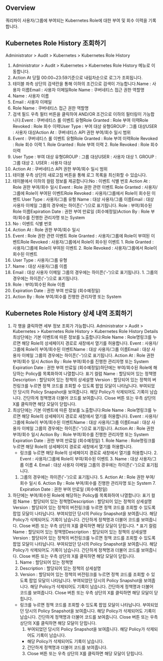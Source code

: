 ## Overview
쿼리파이 사용자/그룹에 부여되는 Kubernetes Role에 대한 부여 및 회수 이력을 기록합니다.

## Kubernetes Role History 조회하기 
Administrator > Audit > Kubernetes > Kubernetes Role History

1. Administrator > Audit > Kubernetes > Kubernetes Role History 메뉴로 이동합니다.
2. Action At 당월 00:00~23:59기준으로 내림차순으로 로그가 조회됩니다. 
3. 테이블 좌측 상단의 검색란을 통해 이하의 조건으로 검색이 가능합니다.Name : 사용자 이름Email : 사용자 이메일Role Name : 쿠버네티스 접근 권한 역할명 
  1. Name : 사용자 이름
  2. Email : 사용자 이메일
  3. Role Name : 쿠버네티스 접근 권한 역할명 
4. 검색 필드 우측 필터 버튼을 클릭하여 AND/OR 조건으로 이하의 필터링이 가능합니다.Event : 쿠버네티스 롤 이벤트 유형Role Granted : Role 부여 이력Role Revoked : Role 회수 이력User Type : 부여 대상 유형GROUP : 그룹 대상USER : 사용자 대상Action At : 쿠버네티스 API 권한 부여/회수 일시 범위
  1. Event : 쿠버네티스 롤 이벤트 유형Role Granted : Role 부여 이력Role Revoked : Role 회수 이력
    1. Role Granted : Role 부여 이력
    2. Role Revoked : Role 회수 이력
  2. User Type : 부여 대상 유형GROUP : 그룹 대상USER : 사용자 대상
    1. GROUP : 그룹 대상
    2. USER : 사용자 대상
  3. Action At : 쿠버네티스 API 권한 부여/회수 일시 범위
5. 테이블 우측 상단의 새로고침 버튼을 통해 로그 목록을 최신화할 수 있습니다.
6. 테이블에서 이하의 컬럼 정보를 제공합니다:No : 이벤트 식별 번호 Action At : Role 권한 부여/회수 일시 Event : Role 권한 관련 이벤트 Role Granted : 사용자/그룹에 Role이 부여된 이벤트Role Revoked : 사용자/그룹에서 Role이 회수된 이벤트 User Type : 사용자/그룹 유형 Name : 대상 사용자/그룹 이름Email : 대상 사용자 이메일 그룹의 경우에는 하이픈('-')으로 표기됩니다. Role : 부여/회수된 Role 이름Expiration Date : 권한 부여 만료일 (회수예정일)Action By : Role 부여/회수를 진행한 관리자명 또는 System 
  1. No : 이벤트 식별 번호 
  2. Action At : Role 권한 부여/회수 일시 
  3. Event : Role 권한 관련 이벤트 Role Granted : 사용자/그룹에 Role이 부여된 이벤트Role Revoked : 사용자/그룹에서 Role이 회수된 이벤트 
    1. Role Granted : 사용자/그룹에 Role이 부여된 이벤트
    2. Role Revoked : 사용자/그룹에서 Role이 회수된 이벤트 
  4. User Type : 사용자/그룹 유형 
  5. Name : 대상 사용자/그룹 이름
  6. Email : 대상 사용자 이메일 그룹의 경우에는 하이픈('-')으로 표기됩니다. 
    1. 그룹의 경우에는 하이픈('-')으로 표기됩니다. 
  7. Role : 부여/회수된 Role 이름
  8. Expiration Date : 권한 부여 만료일 (회수예정일)
  9. Action By : Role 부여/회수를 진행한 관리자명 또는 System 

## Kubernetes Role History 상세 내역 조회하기 
1. 각 행을 클릭하면 세부 정보 조회가 가능합니다. Administrator > Audit > Kubernetes > Kubernetes Role History > Kubernetes Role History Details최상단에는 기본 이벤트에 따른 정보를 노출합니다:Role Name : Role명링크를 누르면 해당 Role의 상세페이지 경로로 새창에서 열기를 허용합니다. Event : 사용자/그룹에 Role이 부여/회수된 이벤트Name : 대상 사용자/그룹 이름Email : 대상 사용자 이메일 그룹의 경우에는 하이픈('-')으로 표기됩니다. Action At : Role 권한 부여/회수 일시 Action By : Role 부여/회수를 진행한 관리자명 또는 System Expiration Date : 권한 부여 만료일 (회수예정일)하단에는 부여/회수된 Role에 해당하는 Policy를 목록화하여 나열합니다: 표기 컬럼 Name : 할당되어 있는 정책명Description : 할당되어 있는 정책의 상세설명 Version : 할당되어 있는 정책의 버전링크를 누르면 정책 코드를 조회할 수 있도록 팝업 모달이 나타납니다. 부여되었던 당시의 Policy Snapshot을 보여줍니다. 해당 Policy가 삭제되어도 기록이 남습니다. 간단하게 정책명과 더불어 코드를 보여줍니다. Close 버튼 또는 우측 상단의 X를 클릭하면 해당 모달이 닫힙니다. 
  1. 최상단에는 기본 이벤트에 따른 정보를 노출합니다:Role Name : Role명링크를 누르면 해당 Role의 상세페이지 경로로 새창에서 열기를 허용합니다. Event : 사용자/그룹에 Role이 부여/회수된 이벤트Name : 대상 사용자/그룹 이름Email : 대상 사용자 이메일 그룹의 경우에는 하이픈('-')으로 표기됩니다. Action At : Role 권한 부여/회수 일시 Action By : Role 부여/회수를 진행한 관리자명 또는 System Expiration Date : 권한 부여 만료일 (회수예정일)
    1. Role Name : Role명링크를 누르면 해당 Role의 상세페이지 경로로 새창에서 열기를 허용합니다. 
      * 링크를 누르면 해당 Role의 상세페이지 경로로 새창에서 열기를 허용합니다. 
    2. Event : 사용자/그룹에 Role이 부여/회수된 이벤트
    3. Name : 대상 사용자/그룹 이름
    4. Email : 대상 사용자 이메일 그룹의 경우에는 하이픈('-')으로 표기됩니다. 
      1. 그룹의 경우에는 하이픈('-')으로 표기됩니다. 
    5. Action At : Role 권한 부여/회수 일시 
    6. Action By : Role 부여/회수를 진행한 관리자명 또는 System 
    7. Expiration Date : 권한 부여 만료일 (회수예정일)
  2. 하단에는 부여/회수된 Role에 해당하는 Policy를 목록화하여 나열합니다: 표기 컬럼 Name : 할당되어 있는 정책명Description : 할당되어 있는 정책의 상세설명 Version : 할당되어 있는 정책의 버전링크를 누르면 정책 코드를 조회할 수 있도록 팝업 모달이 나타납니다. 부여되었던 당시의 Policy Snapshot을 보여줍니다. 해당 Policy가 삭제되어도 기록이 남습니다. 간단하게 정책명과 더불어 코드를 보여줍니다. Close 버튼 또는 우측 상단의 X를 클릭하면 해당 모달이 닫힙니다. 
    * 표기 컬럼 Name : 할당되어 있는 정책명Description : 할당되어 있는 정책의 상세설명 Version : 할당되어 있는 정책의 버전링크를 누르면 정책 코드를 조회할 수 있도록 팝업 모달이 나타납니다. 부여되었던 당시의 Policy Snapshot을 보여줍니다. 해당 Policy가 삭제되어도 기록이 남습니다. 간단하게 정책명과 더불어 코드를 보여줍니다. Close 버튼 또는 우측 상단의 X를 클릭하면 해당 모달이 닫힙니다. 
      1. Name : 할당되어 있는 정책명
      2. Description : 할당되어 있는 정책의 상세설명 
      3. Version : 할당되어 있는 정책의 버전링크를 누르면 정책 코드를 조회할 수 있도록 팝업 모달이 나타납니다. 부여되었던 당시의 Policy Snapshot을 보여줍니다. 해당 Policy가 삭제되어도 기록이 남습니다. 간단하게 정책명과 더불어 코드를 보여줍니다. Close 버튼 또는 우측 상단의 X를 클릭하면 해당 모달이 닫힙니다. 
        * 링크를 누르면 정책 코드를 조회할 수 있도록 팝업 모달이 나타납니다. 부여되었던 당시의 Policy Snapshot을 보여줍니다. 해당 Policy가 삭제되어도 기록이 남습니다. 간단하게 정책명과 더불어 코드를 보여줍니다. Close 버튼 또는 우측 상단의 X를 클릭하면 해당 모달이 닫힙니다. 
          1. 부여되었던 당시의 Policy Snapshot을 보여줍니다. 해당 Policy가 삭제되어도 기록이 남습니다. 
            * 해당 Policy가 삭제되어도 기록이 남습니다. 
          2. 간단하게 정책명과 더불어 코드를 보여줍니다. 
          3. Close 버튼 또는 우측 상단의 X를 클릭하면 해당 모달이 닫힙니다. 
